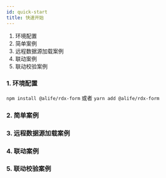 ```yaml
---
id: quick-start
title: 快速开始
---
```




1. 环境配置
2. 简单案例
3. 远程数据源加载案例
4. 联动案例
5. 联动校验案例


### 1. 环境配置

`npm install @alife/rdx-form` 或者 `yarn add @alife/rdx-form`

### 2. 简单案例

<ExampleCustomizer code={AtomSource} example={Atom}/>

### 3. 远程数据源加载案例


<ExampleCustomizer code={AsyncSource} example={Async}/>

### 4. 联动案例


<ExampleCustomizer code={LinkSource} example={Link}/>

### 5. 联动校验案例


<ExampleCustomizer code={LinkValidateSource} example={LinkValidate}/>
